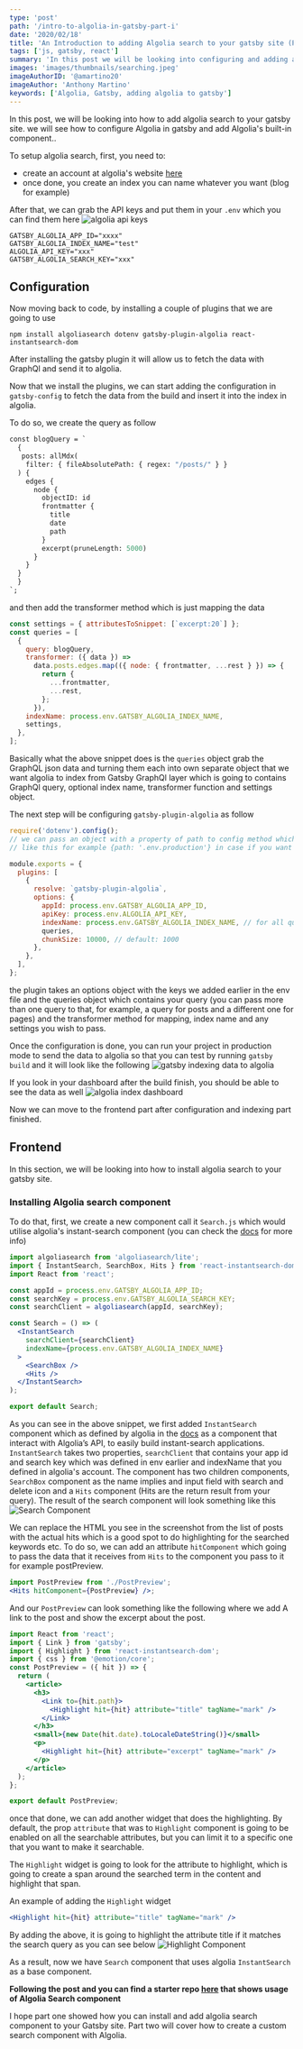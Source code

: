 ```yaml
---
type: 'post'
path: '/intro-to-algolia-in-gatsby-part-i'
date: '2020/02/18'
title: 'An Introduction to adding Algolia search to your gatsby site (Part 1)'
tags: ['js, gatsby, react']
summary: 'In this post we will be looking into configuring and adding algolia instant search component to your gatsby site'
images: 'images/thumbnails/searching.jpeg'
imageAuthorID: '@amartino20'
imageAuthor: 'Anthony Martino'
keywords: ['Algolia, Gatsby, adding algolia to gatsby']
---
```


In this post, we will be looking into how to add algolia search to your gatsby site. we will see how to configure Algolia in gatsby and add Algolia's built-in component..

To setup algolia search, first, you need to:

- create an account at algolia's website [here](https://www.algolia.com/users/sign_up)
- once done, you create an index you can name whatever you want (blog for example)

After that, we can grab the API keys and put them in your `.env` which you can find them here
![algolia api keys](./algolia-api-keys.png)

```text
GATSBY_ALGOLIA_APP_ID="xxxx"
GATSBY_ALGOLIA_INDEX_NAME="test"
ALGOLIA_API_KEY="xxx"
GATSBY_ALGOLIA_SEARCH_KEY="xxx"
```

## Configuration

Now moving back to code, by installing a couple of plugins that we are going to use

```shell
npm install algoliasearch dotenv gatsby-plugin-algolia react-instantsearch-dom
```

After installing the gatsby plugin it will allow us to fetch the data with GraphQl and send it to algolia.

Now that we install the plugins, we can start adding the configuration in `gatsby-config` to fetch the data from the build and insert it into the index in algolia.

To do so, we create the query as follow

```graphql
const blogQuery = `
  {
   posts: allMdx(
    filter: { fileAbsolutePath: { regex: "/posts/" } }
  ) {
    edges {
      node {
        objectID: id
        frontmatter {
          title
          date
          path
        }
        excerpt(pruneLength: 5000)
      }
    }
  }
  }
`;
```

and then add the transformer method which is just mapping the data

```js
const settings = { attributesToSnippet: [`excerpt:20`] };
const queries = [
  {
    query: blogQuery,
    transformer: ({ data }) =>
      data.posts.edges.map(({ node: { frontmatter, ...rest } }) => {
        return {
          ...frontmatter,
          ...rest,
        };
      }),
    indexName: process.env.GATSBY_ALGOLIA_INDEX_NAME,
    settings,
  },
];
```

Basically what the above snippet does is the `queries` object grab the GraphQL json data and turning them each into own separate object that we want algolia to index from Gatsby GraphQl layer which is going to contains GraphQl query, optional index name, transformer function and settings object.

The next step will be configuring `gatsby-plugin-algolia` as follow

```js
require('dotenv').config();
// we can pass an object with a property of path to config method which would look
// like this for example {path: '.env.production'} in case if you want to configure for different modes

module.exports = {
  plugins: [
    {
      resolve: `gatsby-plugin-algolia`,
      options: {
        appId: process.env.GATSBY_ALGOLIA_APP_ID,
        apiKey: process.env.ALGOLIA_API_KEY,
        indexName: process.env.GATSBY_ALGOLIA_INDEX_NAME, // for all queries
        queries,
        chunkSize: 10000, // default: 1000
      },
    },
  ],
};
```

the plugin takes an options object with the keys we added earlier in the env file and the queries object which contains your query (you can pass more than one query to that, for example, a query for posts and a different one for pages) and the transformer method for mapping, index name and any settings you wish to pass.

Once the configuration is done, you can run your project in production mode to send the data to algolia so that you can test by running `gatsby build` and it will look like the following
![gatsby indexing data to algolia](./algolia-build.png)

If you look in your dashboard after the build finish, you should be able to see the data as well
![algolia index dashboard](./algolia-index-dashboard.png)

Now we can move to the frontend part after configuration and indexing part finished.

## Frontend

In this section, we will be looking into how to install algolia search to your gatsby site.

### Installing Algolia search component

To do that, first, we create a new component call it `Search.js` which would utilise algolia's instant-search component (you can check the [docs](https://www.algolia.com/doc/guides/building-search-ui/installation/react/) for more info)

```jsx
import algoliasearch from 'algoliasearch/lite';
import { InstantSearch, SearchBox, Hits } from 'react-instantsearch-dom';
import React from 'react';

const appId = process.env.GATSBY_ALGOLIA_APP_ID;
const searchKey = process.env.GATSBY_ALGOLIA_SEARCH_KEY;
const searchClient = algoliasearch(appId, searchKey);

const Search = () => (
  <InstantSearch
    searchClient={searchClient}
    indexName={process.env.GATSBY_ALGOLIA_INDEX_NAME}
  >
    <SearchBox />
    <Hits />
  </InstantSearch>
);

export default Search;
```

As you can see in the above snippet, we first added `InstantSearch` component which as defined by algolia in the [docs](https://www.algolia.com/doc/guides/building-search-ui/what-is-instantsearch/react/) as a component that interact with Algolia’s API, to easily build instant-search applications.
`InstantSearch` takes two properties, `searchClient` that contains your app id and search key which was defined in env earlier and indexName that you defined in algolia's account. The component has two children components, `SearchBox` component as the name implies and input field with search and delete icon and a `Hits` component (Hits are the return result from your query).
The result of the search component will look something like this
![Search Component](./searchComponent.png)

We can replace the HTML you see in the screenshot from the list of posts with the actual hits which is a good spot to do highlighting for the searched keywords etc.
To do so, we can add an attribute `hitComponent` which going to pass the data that it receives from `Hits` to the component you pass to it for example postPreview.

```jsx
import PostPreview from './PostPreview';
<Hits hitComponent={PostPreview} />;
```

And our `PostPreview` can look something like the following where we add A link to the post and show the excerpt about the post.

```jsx
import React from 'react';
import { Link } from 'gatsby';
import { Highlight } from 'react-instantsearch-dom';
import { css } from '@emotion/core';
const PostPreview = ({ hit }) => {
  return (
    <article>
      <h3>
        <Link to={hit.path}>
          <Highlight hit={hit} attribute="title" tagName="mark" />
        </Link>
      </h3>
      <small>{new Date(hit.date).toLocaleDateString()}</small>
      <p>
        <Highlight hit={hit} attribute="excerpt" tagName="mark" />
      </p>
    </article>
  );
};

export default PostPreview;
```

once that done, we can add another widget that does the highlighting. By default, the prop `attribute` that was to `Highlight` component is going to be enabled on all the searchable attributes, but you can limit it to a specific one that you want to make it searchable.

The `Highlight` widget is going to look for the attribute to highlight, which is going to create a span around the searched term in the content and highlight that span.

An example of adding the `Highlight` widget

```jsx
<Highlight hit={hit} attribute="title" tagName="mark" />
```

By adding the above, it is going to highlight the attribute title if it matches the search query as you can see below
![Highlight Component](./highlight-widget.png)

As a result, now we have `Search` component that uses algolia `InstantSearch` as a base component.

**Following the post and you can find a starter repo [here](https://github.com/gabroun/gatsby-mdx-starter) that shows usage of Algolia Search component**

I hope part one showed how you can install and add algolia search component to your Gatsby site. Part two will cover how to create a custom search component with Algolia.
